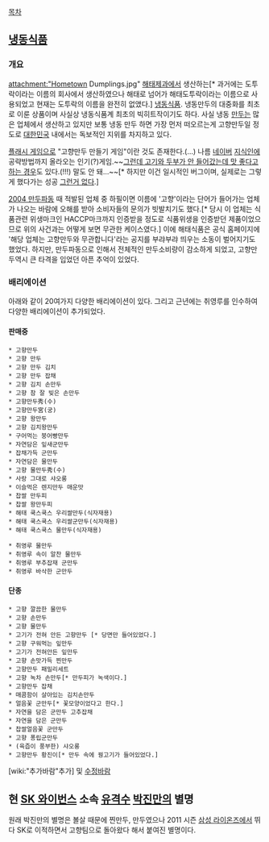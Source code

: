[[목차]]
== [[냉동식품]] ==
=== 개요 ===
attachment:"Hometown Dumplings.jpg"
[[해태]]제과에서 생산하는[* 과거에는 도투락이라는 이름의 회사에서 생산하였으나 해태로 넘어가 해태도투락이라는 이름으로 사용되었고 현재는 도투락의 이름을 완전히 없앴다.] [[냉동식품]]. 냉동만두의 대중화를 최초로 이룬 상품이며 사실상 냉동식품계 최초의 빅히트작이기도 하다. 사실 냉동 [[만두]]는 많은 업체에서 생산하고 있지만 보통 냉동 만두 하면 가장 먼저 떠오르는게 고향만두일 정도로 [[대한민국]] 내에서는 독보적인 지위를 차지하고 있다.

[[플래시 게임]]으로 "고향만두 만들기 게임"이란 것도 존재한다.(...) 나름 [[네이버]] [[지식인]]에 공략방법까지 올라오는 인기(?)게임.~~[http://youtu.be/-Gum6MjOkf4?t=7m2s 그런데 고기와 두부가 안 들어갔는데 맛 좋다고 하는 경우]도 있다.(!!!) 말도 안 돼...~~[* 하지만 이건 일시적인 버그이며, 실제로는 그렇게 했다가는 성공 [[그런거 없다]].]

[[2004 만두파동]] 때 적발된 업체 중 하필이면 이름에 '고향'이라는 단어가 들어가는 업체가 나오는 바람에 오해를 받아 소비자들의 문의가 빗발치기도 했다.[* 당시 이 업체는 식품관련 위생마크인 HACCP마크까지 인증받을 정도로 식품위생을 인증받던 제품이었으므로 위의 사건과는 어떻게 보면 무관한 케이스였다.] 이에 해태식품은 공식 홈페이지에 '해당 업체는 고향만두와 무관합니다'라는 공지를 부랴부랴 띄우는 소동이 벌어지기도 했었다. 하지만, 만두파동으로 인해서 전체적인 만두소비량이 감소하게 되었고, 고향만두역시 큰 타격을 입었던 아픈 추억이 있었다. 

=== 배리에이션 ===
아래와 같이 20여가지 다양한 배리에이션이 있다. 
그리고 근년에는 취영루를 인수하여 다양한 배리에이션이 추가되었다.
==== 판매중 ====
 * 고향만두    
 * 고향 만두 
 * 고향 만두 김치
 * 고향 만두 잡채
 * 고향 김치 손만두
 * 고향 참 잘 빚은 손만두
 * 고향만두秀(수) 
 * 고향만두宮(궁)
 * 고향 왕만두
 * 고향 김치왕만두
 * 구어먹는 붕어빵만두
 * 자연담은 잎새군만두
 * 잡채가득 군만두
 * 자연담은 물만두
 * 고향 물만두秀(수)
 * 사랑 그대로 샤오롱
 * 이슬먹은 렌지만두 매운맛
 * 찹쌀 만두피
 * 찹쌀 왕만두피
 * 해태 쿡스쿡스 우리쌀만두(식자재용)
 * 해태 쿡스쿡스 우리쌀군만두(식자재용)
 * 해태 쿡스쿡스 물만두(식자재용) 

 * 취영루 물만두
 * 취영루 속이 알찬 물만두
 * 취영루 부추잡재 군만두
 * 취영루 바삭한 군만두

==== 단종 ====
 * 고향 깔끔한 물만두
 * 고향 손만두
 * 고향 물만두
 * 고기가 전혀 안든 고향만두 [* 당면만 들어있었다.]
 * 고향 구워먹는 잎만두 
 * 고기가 전혀안든 잎만두 
 * 고향 손맛가득 찐만두 
 * 고향만두 패밀리세트
 * 고향 녹차 손만두[* 만두피가 녹색이다.]
 * 고향만두 잡채 
 * 매콤함이 살아있는 김치손만두 
 * 얼음꽃 군만두[* 꽃모양이었다고 한다.]
 * 자연을 담은 군만두 고추잡채 
 * 자연을 담은 군만두 
 * 찹쌀얼음꽃 군만두 
 * 고향 퐁립군만두  
 * (육즙이 풍부한) 샤오롱 
 * 고향만두 황진이[* 만두 속에 꿩고기가 들어있었다.]

[wiki:"추가바람"추가] 및 [[수정바람]]

== 현 [[SK 와이번스]] 소속 [[유격수]] [[박진만]]의 별명 ==
원래 박진만의 별명은 볼살 때문에 찐만두, 만두였으나 2011 시즌 [[삼성 라이온즈]]에서 뛰다 SK로 이적하면서 고향팀으로 돌아왔다 해서 붙여진 별명이다.
